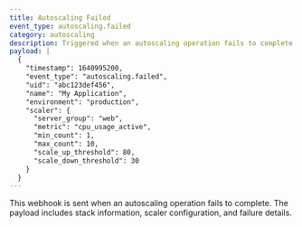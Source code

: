 ```yaml
---
title: Autoscaling Failed
event_type: autoscaling.failed
category: autoscaling
description: Triggered when an autoscaling operation fails to complete
payload: |
  {
    "timestamp": 1640995200,
    "event_type": "autoscaling.failed",
    "uid": "abc123def456",
    "name": "My Application",
    "environment": "production",
    "scaler": {
      "server_group": "web",
      "metric": "cpu_usage_active",
      "min_count": 1,
      "max_count": 10,
      "scale_up_threshold": 80,
      "scale_down_threshold": 30
    }
  }
---
```


This webhook is sent when an autoscaling operation fails to complete. The payload includes stack information, scaler configuration, and failure details.